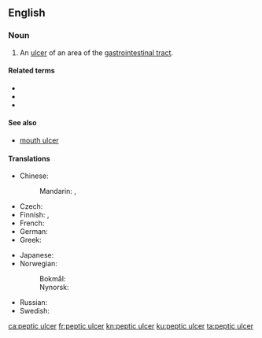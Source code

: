 {{also|peptic-ulcer}}
==English==
{{wikipedia}}

===Noun===
{{en-noun}}

# {{lb|en|pathology}} An [[ulcer]] of an area of the [[gastrointestinal tract]].

====Related terms====
* {{l|en|duodenal ulcer}}
* {{l|en|gastric ulcer}}
* {{l|en|stomach ulcer}}

====See also====
* {{qualifier|not to be confused with}} [[mouth ulcer]]

====Translations====
{{trans-top|ulcer}}
* Chinese:
*: Mandarin: {{t+|cmn|胃潰瘍|sc=Hani}}, {{t+|cmn|胃溃疡|tr=wèikuìyáng|sc=Hani}}
* Czech: {{t|cs|peptický vřed|m}}
* Finnish: {{t+|fi|mahahaava}}, {{t+|fi|vatsahaava}}
* French: {{t|fr|ulcère peptique|m}}
* German: {{t|de|Magengeschwür|n}}
* Greek: {{t+|el|έλκος|n}}
{{trans-mid}}
* Japanese: {{t|ja|消化性潰瘍|tr=しょうかせいかいよう, shōkaseikaiyō|sc=Jpan}}
* Norwegian: 
*: Bokmål: {{t|nb|magesår|n}}
*: Nynorsk: {{t|nn|magesår|n}}
* Russian: {{t|ru|я́зва желу́дка|f}}
* Swedish: {{t+|sv|magsår|n}}
{{trans-bottom}}

[[ca:peptic ulcer]]
[[fr:peptic ulcer]]
[[kn:peptic ulcer]]
[[ku:peptic ulcer]]
[[ta:peptic ulcer]]